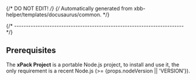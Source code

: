 {/* DO NOT EDIT! */}
{/* Automatically generated from xbb-helper/templates/docusaurus/common. */}

{/* ------------------------------------------------------------------------ */}

## Prerequisites

The **xPack Project** is a portable Node.js project,
to install and use it, the only requirement is a recent Node.js
(>= {props.nodeVersion || 'VERSION'}).
